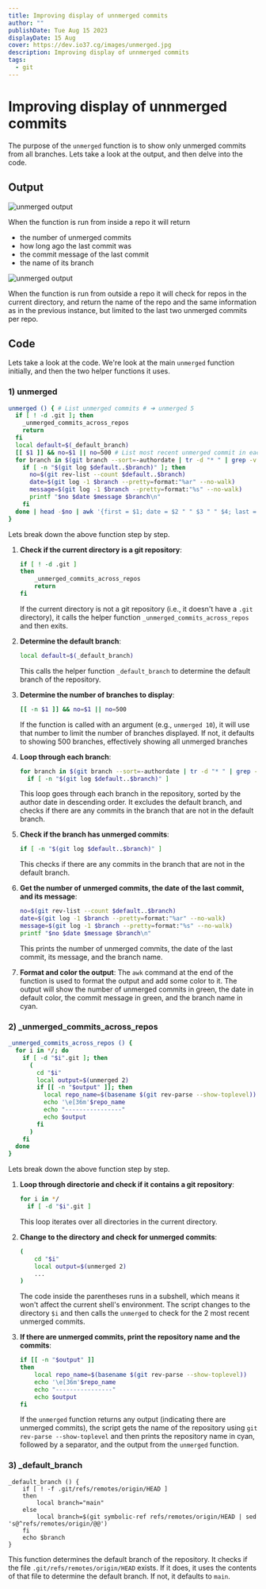 ```yaml
---
title: Improving display of unnmerged commits
author: ""
publishDate: Tue Aug 15 2023
displayDate: 15 Aug
cover: https://dev.io37.cg/images/unmerged.jpg
description: Improving display of unnmerged commits
tags:
  - git
---
```


# Improving display of unnmerged commits

The purpose of the `unmerged` function is to show only unmerged commits from all branches. Lets take a look at the output, and then delve into the code.

## Output

<img src="images/unmerged2.jpg" alt="unmerged output" />

When the function is run from inside a repo it will return

- the number of unmerged commits
- how long ago the last commit was
- the commit message of the last commit
- the name of its branch

<img src="images/unmerged.png" alt="unmerged output" />

When the function is run from outside a repo it will check for repos in the current directory, and return the name of the repo and the same information as in the previous instance, but limited to the last two unmerged commits per repo.

## Code

Lets take a look at the code. We're look at the main `unmerged` function initially, and then the two helper functions it uses.

### 1) unmerged

```bash
unmerged () { # List unmerged commits # ➜ unmerged 5
  if [ ! -d .git ]; then
    _unmerged_commits_across_repos
    return
  fi
  local default=$(_default_branch)
  [[ $1 ]] && no=$1 || no=500 # List most recent unmerged commit in each branch
  for branch in $(git branch --sort=-authordate | tr -d "* " | grep -v "^$default$"); do
    if [ -n "$(git log $default..$branch)" ]; then
      no=$(git rev-list --count $default..$branch)
      date=$(git log -1 $branch --pretty=format:"%ar" --no-walk)
      message=$(git log -1 $branch --pretty=format:"%s" --no-walk)
      printf "$no $date $message $branch\n"
    fi
  done | head -$no | awk '{first = $1; date = $2 " " $3 " " $4; last = $NF; message = substr($0, length($1 $2 $3 $4) + 5, length($0) - length($1 $2 $3 $4 $NF) - 5); printf "\033[0;32m%-3s \033[1;0m%-15s \033[0;32m%-52s \033[0;36m%s\n", first, date, message, last}'
}
```

Lets break down the above function step by step.

1. **Check if the current directory is a git repository**:

   ```bash
   if [ ! -d .git ]
   then
       _unmerged_commits_across_repos
       return
   fi
   ```

   If the current directory is not a git repository (i.e., it doesn't have a `.git` directory), it calls the helper function `_unmerged_commits_across_repos` and then exits.

2. **Determine the default branch**:

   ```bash
   local default=$(_default_branch)
   ```

   This calls the helper function `_default_branch` to determine the default branch of the repository.

3. **Determine the number of branches to display**:

   ```bash
   [[ -n $1 ]] && no=$1 || no=500
   ```

   If the function is called with an argument (e.g., `unmerged 10`), it will use that number to limit the number of branches displayed. If not, it defaults to showing 500 branches, effectively showing all unmerged branches

4. **Loop through each branch**:

   ```bash
   for branch in $(git branch --sort=-authordate | tr -d "* " | grep -v "^$default$")
     if [ -n "$(git log $default..$branch)" ]
   ```

   This loop goes through each branch in the repository, sorted by the author date in descending order. It excludes the default branch, and checks if there are any commits in the branch that are not in the default branch.

5. **Check if the branch has unmerged commits**:

   ```bash
   if [ -n "$(git log $default..$branch)" ]
   ```

   This checks if there are any commits in the branch that are not in the default branch.

6. **Get the number of unmerged commits, the date of the last commit, and its message**:

   ```bash
   no=$(git rev-list --count $default..$branch)
   date=$(git log -1 $branch --pretty=format:"%ar" --no-walk)
   message=$(git log -1 $branch --pretty=format:"%s" --no-walk)
   printf "$no $date $message $branch\n"
   ```

   This prints the number of unmerged commits, the date of the last commit, its message, and the branch name.

7. **Format and color the output**:
   The `awk` command at the end of the function is used to format the output and add some color to it. The output will show the number of unmerged commits in green, the date in default color, the commit message in green, and the branch name in cyan.

### 2) \_unmerged_commits_across_repos

```bash
_unmerged_commits_across_repos () {
  for i in */; do
    if [ -d "$i".git ]; then
      (
        cd "$i"
        local output=$(unmerged 2)
        if [[ -n "$output" ]]; then
          local repo_name=$(basename $(git rev-parse --show-toplevel))
          echo '\e[36m'$repo_name
          echo "----------------"
          echo $output
        fi
      )
    fi
  done
}
```

Lets break down the above function step by step.

1. **Loop through directorie and check if it contains a git repository**:

   ```bash
   for i in */
     if [ -d "$i".git ]
   ```

   This loop iterates over all directories in the current directory.

2. **Change to the directory and check for unmerged commits**:

   ```bash
   (
       cd "$i"
       local output=$(unmerged 2)
       ...
   )
   ```

   The code inside the parentheses runs in a subshell, which means it won't affect the current shell's environment. The script changes to the directory `$i` and then calls the `unmerged` to check for the 2 most recent unmerged commits.

3. **If there are unmerged commits, print the repository name and the commits**:

   ```bash
   if [[ -n "$output" ]]
   then
       local repo_name=$(basename $(git rev-parse --show-toplevel))
       echo '\e[36m'$repo_name
       echo "----------------"
       echo $output
   fi
   ```

   If the `unmerged` function returns any output (indicating there are unmerged commits), the script gets the name of the repository using `git rev-parse --show-toplevel` and then prints the repository name in cyan, followed by a separator, and the output from the `unmerged` function.

### 3) \_default_branch

```branches
_default_branch () {
	if [ ! -f .git/refs/remotes/origin/HEAD ]
	then
		local branch="main"
	else
		local branch=$(git symbolic-ref refs/remotes/origin/HEAD | sed 's@^refs/remotes/origin/@@')
	fi
	echo $branch
}
```

This function determines the default branch of the repository. It checks if the file `.git/refs/remotes/origin/HEAD` exists. If it does, it uses the contents of that file to determine the default branch. If not, it defaults to `main`.
